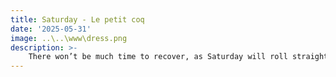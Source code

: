 ```yaml
---
title: Saturday - Le petit coq
date: '2025-05-31'
image: ..\..\www\dress.png
description: >- 
    There won’t be much time to recover, as Saturday will roll straight into the "Le Petit Coq" theme, celebrating France not for its people but for its countryside and food. The day will be packed with more games and challenges across the property, keeping the energy high. In the evening, we’ll switch gears for a very fancy dinner, with everyone expected to dress as sharp. Take inspiration from the dresscode of the wedding but then a short version. We will be eating the famous french dish, pizza, as naturally this could not be missed in this weekend celebrating Y&A.
---
```

